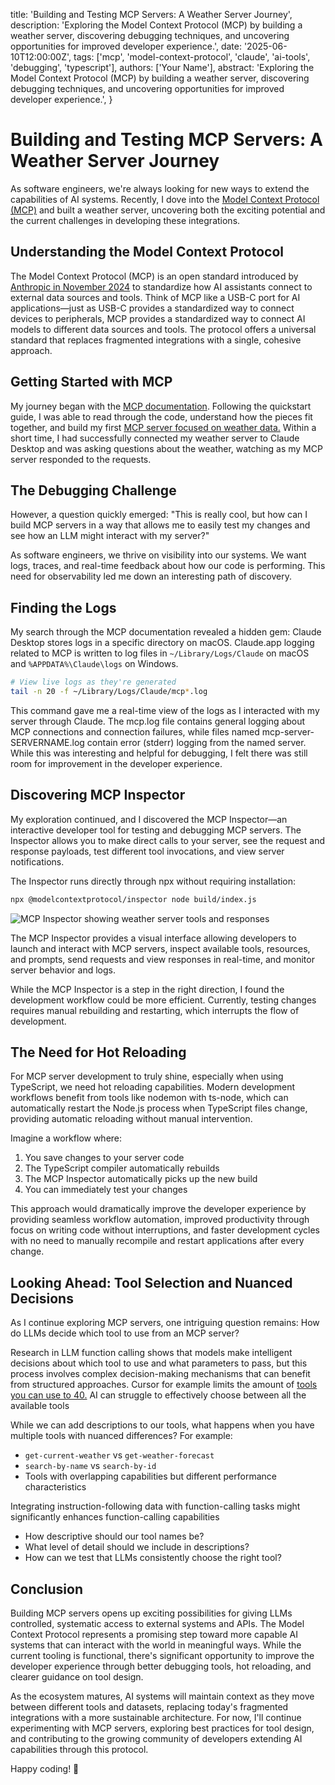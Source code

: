   title: 'Building and Testing MCP Servers: A Weather Server Journey',
  description: 'Exploring the Model Context Protocol (MCP) by building a weather server, discovering debugging techniques, and uncovering opportunities for improved developer experience.',
  date: '2025-06-10T12:00:00Z',
  tags: ['mcp', 'model-context-protocol', 'claude', 'ai-tools', 'debugging', 'typescript'],
  authors: ['Your Name'],
  abstract: 'Exploring the Model Context Protocol (MCP) by building a weather server, discovering debugging techniques, and uncovering opportunities for improved developer experience.',
}


# Building and Testing MCP Servers: A Weather Server Journey

As software engineers, we're always looking for new ways to extend the capabilities of AI systems. Recently, I dove into the [Model Context Protocol (MCP)](https://modelcontextprotocol.io) and built a weather server, uncovering both the exciting potential and the current challenges in developing these integrations.

## Understanding the Model Context Protocol

The Model Context Protocol (MCP) is an open standard introduced by [Anthropic in November 2024](https://www.anthropic.com/news/model-context-protocol) to standardize how AI assistants connect to external data sources and tools. Think of MCP like a USB-C port for AI applications—just as USB-C provides a standardized way to connect devices to peripherals, MCP provides a standardized way to connect AI models to different data sources and tools.  The protocol offers a universal standard that replaces fragmented integrations with a single, cohesive approach.

## Getting Started with MCP

My journey began with the [MCP documentation](https://modelcontextprotocol.io/quickstart/server). Following the quickstart guide, I was able to read through the code, understand how the pieces fit together, and build my first [MCP server focused on weather data.](https://github.com/mauricioTechDev/mcp-weather-server)  Within a short time, I had successfully connected my weather server to Claude Desktop and was asking questions about the weather, watching as my MCP server responded to the requests.

## The Debugging Challenge

However, a question quickly emerged: "This is really cool, but how can I build MCP servers in a way that allows me to easily test my changes and see how an LLM might interact with my server?"

As software engineers, we thrive on visibility into our systems. We want logs, traces, and real-time feedback about how our code is performing. This need for observability led me down an interesting path of discovery.

## Finding the Logs

My search through the MCP documentation revealed a hidden gem: Claude Desktop stores logs in a specific directory on macOS. Claude.app logging related to MCP is written to log files in `~/Library/Logs/Claude` on macOS and `%APPDATA%\Claude\logs` on Windows.

```bash title="View live MCP logs"
# View live logs as they're generated
tail -n 20 -f ~/Library/Logs/Claude/mcp*.log
```

This command gave me a real-time view of the logs as I interacted with my server through Claude. The mcp.log file contains general logging about MCP connections and connection failures, while files named mcp-server-SERVERNAME.log contain error (stderr) logging from the named server. While this was interesting and helpful for debugging, I felt there was still room for improvement in the developer experience.

## Discovering MCP Inspector

My exploration continued, and I discovered the MCP Inspector—an interactive developer tool for testing and debugging MCP servers. The Inspector allows you to make direct calls to your server, see the request and response payloads, test different tool invocations, and view server notifications.

The Inspector runs directly through npx without requiring installation:

```bash title="Run MCP Inspector"
npx @modelcontextprotocol/inspector node build/index.js
```
<Image 
  src="/mcp-weather-inspector-pic-2025-06-10.png" 
  alt="MCP Inspector showing weather server tools and responses"
  width={800}
  height={600}
  className="rounded-lg shadow-lg"
/>

The MCP Inspector provides a visual interface allowing developers to launch and interact with MCP servers, inspect available tools, resources, and prompts, send requests and view responses in real-time, and monitor server behavior and logs.

While the MCP Inspector is a step in the right direction, I found the development workflow could be more efficient. Currently, testing changes requires manual rebuilding and restarting, which interrupts the flow of development.

## The Need for Hot Reloading

For MCP server development to truly shine, especially when using TypeScript, we need hot reloading capabilities. Modern development workflows benefit from tools like nodemon with ts-node, which can automatically restart the Node.js process when TypeScript files change, providing automatic reloading without manual intervention.

Imagine a workflow where:

1. You save changes to your server code
2. The TypeScript compiler automatically rebuilds
3. The MCP Inspector automatically picks up the new build
4. You can immediately test your changes

This approach would dramatically improve the developer experience by providing seamless workflow automation, improved productivity through focus on writing code without interruptions, and faster development cycles with no need to manually recompile and restart applications after every change.

## Looking Ahead: Tool Selection and Nuanced Decisions

As I continue exploring MCP servers, one intriguing question remains: How do LLMs decide which tool to use from an MCP server?

Research in LLM function calling shows that models make intelligent decisions about which tool to use and what parameters to pass, but this process involves complex decision-making mechanisms that can benefit from structured approaches. Cursor for example limits the amount of [tools you can use to 40.](https://docs.cursor.com/context/model-context-protocol#mcp-resources) AI can struggle to effectively choose between all the available tools

While we can add descriptions to our tools, what happens when you have multiple tools with nuanced differences? For example:
- `get-current-weather` vs `get-weather-forecast`
- `search-by-name` vs `search-by-id`
- Tools with overlapping capabilities but different performance characteristics

Integrating instruction-following data with function-calling tasks might significantly enhances function-calling capabilities

- How descriptive should our tool names be?
- What level of detail should we include in descriptions?
- How can we test that LLMs consistently choose the right tool?

## Conclusion

Building MCP servers opens up exciting possibilities for giving LLMs controlled, systematic access to external systems and APIs. The Model Context Protocol represents a promising step toward more capable AI systems that can interact with the world in meaningful ways. While the current tooling is functional, there's significant opportunity to improve the developer experience through better debugging tools, hot reloading, and clearer guidance on tool design.

As the ecosystem matures, AI systems will maintain context as they move between different tools and datasets, replacing today's fragmented integrations with a more sustainable architecture. For now, I'll continue experimenting with MCP servers, exploring best practices for tool design, and contributing to the growing community of developers extending AI capabilities through this protocol.

Happy coding! 🚀
